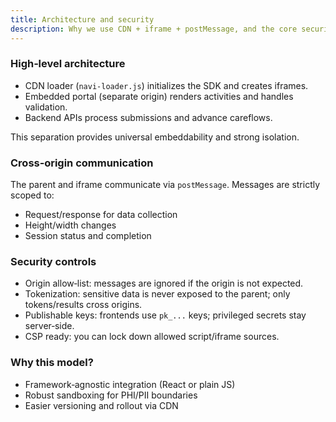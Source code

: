 ```yaml
---
title: Architecture and security
description: Why we use CDN + iframe + postMessage, and the core security measures.
---
```


### High‑level architecture

- CDN loader (`navi-loader.js`) initializes the SDK and creates iframes.
- Embedded portal (separate origin) renders activities and handles validation.
- Backend APIs process submissions and advance careflows.

This separation provides universal embeddability and strong isolation.

### Cross‑origin communication

The parent and iframe communicate via `postMessage`. Messages are strictly scoped to:

- Request/response for data collection
- Height/width changes
- Session status and completion

### Security controls

- Origin allow‑list: messages are ignored if the origin is not expected.
- Tokenization: sensitive data is never exposed to the parent; only tokens/results cross origins.
- Publishable keys: frontends use `pk_...` keys; privileged secrets stay server‑side.
- CSP ready: you can lock down allowed script/iframe sources.

### Why this model?

- Framework‑agnostic integration (React or plain JS)
- Robust sandboxing for PHI/PII boundaries
- Easier versioning and rollout via CDN
